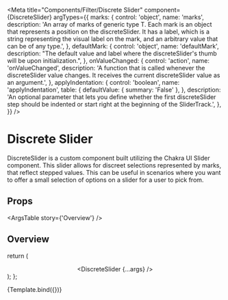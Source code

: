 



<Meta
  title="Components/Filter/Discrete Slider"
  component={DiscreteSlider}
  argTypes={{
    marks: {
      control: 'object',
      name: 'marks',
      description:
        'An array of marks of generic type T. Each mark is an object that represents a position on the discreteSlider. It has a label, which is a string representing the visual label on the mark, and an arbitrary value that can be of any type.',
    },
    defaultMark: {
      control: 'object',
      name: 'defaultMark',
      description:
        "The default value and label where the discreteSlider's thumb will be upon initialization.",
    },
    onValueChanged: {
      control: 'action',
      name: 'onValueChanged',
      description:
        'A function that is called whenever the discreteSlider value changes. It receives the current discreteSlider value as an argument.',
    },
    applyIndentation: {
      control: 'boolean',
      name: 'applyIndentation',
      table: {
        defaultValue: { summary: 'False' },
      },
      description:
        'An optional parameter that lets you define whether the first discreteSlider step should be indented or start right at the beginning of the SliderTrack.',
    },
  }}
/>

# Discrete Slider

DiscreteSlider is a custom component built utilizing the Chakra UI Slider component.
This slider allows for discreet selections represented by marks, that reflect stepped values.
This can be useful in scenarios where you want to offer a small selection of options on a slider for a user to pick from.

## Props

<ArgsTable story={'Overview'} />

## Overview

  return (
    <Center>
      <Box width={392}>
        <DiscreteSlider {...args} />
      </Box>
    </Center>
  );
};

<Canvas>
  <Story
    name="Overview"
    args={{
      marks: [
        { label: '14 days', value: 1 },
        { label: '30 days', value: 2 },
        { label: '60 days', value: 3 },
        { label: 'Unlimited', value: 4 },
      ],
      defaultMark: { label: '30 days', value: 2 },
      applyIndentation: true,
    }}
  >
    {Template.bind({})}
  </Story>
</Canvas>
